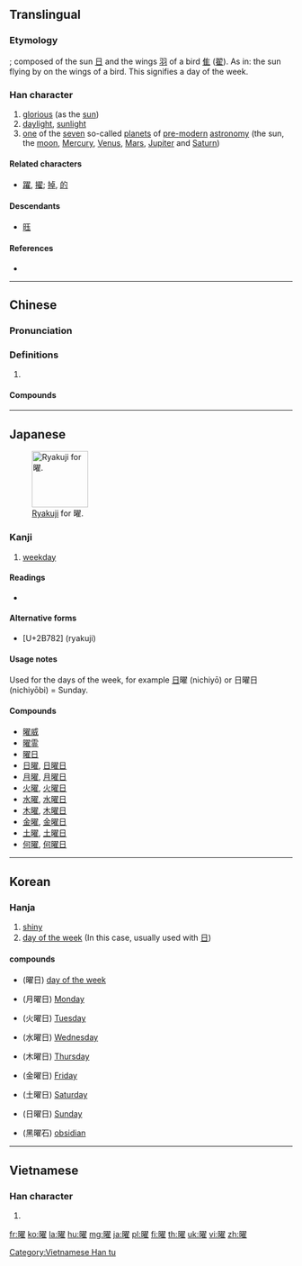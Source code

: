<!--{{stroke order|strokes=18}}-->
{{also|耀}}
==Translingual==
{{stroke order|strokes=18|type=jbw}}

===Etymology===
{{Han compound|日|t1=sun|翟}}; composed of the sun [[日]] and the wings [[羽]] of a bird [[隹]] ([[翟]]). As in: the sun flying by on the wings of a bird. This signifies a day of the week.

===Han character===
{{Han char|rn=72|rad=日|as=14|sn=18|four=67014|canj=ASMG|ids=⿰日翟}}

# [[glorious]] (as the [[sun]])
# [[daylight]], [[sunlight]]
# [[one]] of the [[seven]] so-called [[planet]]s of [[pre-]][[modern]] [[astronomy]] (the sun, the [[moon]], [[Mercury]], [[Venus]], [[Mars]], [[Jupiter]] and [[Saturn]])

====Related characters====
* [[躍]], [[擢]]; [[掉]], [[的]] {{qualifier|cognate characters}}

====Descendants====
* [[𫞂]]

====References====
* {{Han ref|kx=0501.110|dkj=14227|dj=0871.200|hdz=21540.050|uh=66DC|ud=26332|bh=C260|bd=49760}}

----

==Chinese==
{{zh-forms}}

===Pronunciation===
{{zh-pron
|m=yào
|c=jiu6
|mc=y
|oc=y
|cat=
}}

===Definitions===
{{zh-hanzi}}

# {{rfdef|zh}}

====Compounds====
{{zh-der|耀武揚威|耀眼|七曜|九曜|乾曜|兩曜|劉曜|吐曜|土曜|惡曜|日曜日|晞曜|普曜經|曜日|曜靈|月曜日|木曜日|火曜|炳曜|眩曜|金曜|震曜|黑曜岩}}

----

==Japanese==
[[File:Abbreviation_kanji_YOU.png|thumb|right|100px|[[w:en:Ryakuji|Ryakuji]] for 曜.]]

===Kanji===
{{ja-kanji|rs=日18|grade=2}}

# [[weekday]]

====Readings====
* {{ja-readings
|on=[[よう]] (yō) < [[えう]] (eu)
|kun=[[ひかり]] (hikari), [[かがやく]] (kagayaku)}}

====Alternative forms====
* {{m|ja|𫞂}} [U+2B782] (ryakuji)

====Usage notes====
Used for the days of the week, for example [[日]]曜 (nichiyō) or 日曜日 (nichiyōbi) = Sunday.

====Compounds====
* [[曜威]]
* [[曜霊]]
* [[曜日]]
* [[日曜]], [[日曜日]]
* [[月曜]], [[月曜日]]
* [[火曜]], [[火曜日]]
* [[水曜]], [[水曜日]]
* [[木曜]], [[木曜日]]
* [[金曜]], [[金曜日]]
* [[土曜]], [[土曜日]]
* [[何曜]], [[何曜日]]

----

==Korean==

===Hanja===
{{ko-hanja|hangeul=요|eumhun=|rv=yo|mr=yo|y=yo}}

# [[shiny]]
# [[day of the week]] (In this case, usually used with [[日]])

====compounds====
* {{l|ko|요일}}(曜日) [[day of the week]]
* {{l|ko|월요일}}(月曜日) [[Monday]]
* {{l|ko|화요일}}(火曜日) [[Tuesday]]
* {{l|ko|수요일}}(水曜日) [[Wednesday]]
* {{l|ko|목요일}}(木曜日) [[Thursday]]
* {{l|ko|금요일}}(金曜日) [[Friday]]
* {{l|ko|토요일}}(土曜日) [[Saturday]]
* {{l|ko|일요일}}(日曜日) [[Sunday]]
* {{l|ko|흑요석}}(黑曜石) [[obsidian]]

----

==Vietnamese==

===Han character===
{{vi-readings|rs=日14|hanviet=diệu}}

# {{defn|lang=vi|sort=日14}}

[[Category:Vietnamese Han tu]]

[[fr:曜]]
[[ko:曜]]
[[la:曜]]
[[hu:曜]]
[[mg:曜]]
[[ja:曜]]
[[pl:曜]]
[[fi:曜]]
[[th:曜]]
[[uk:曜]]
[[vi:曜]]
[[zh:曜]]
